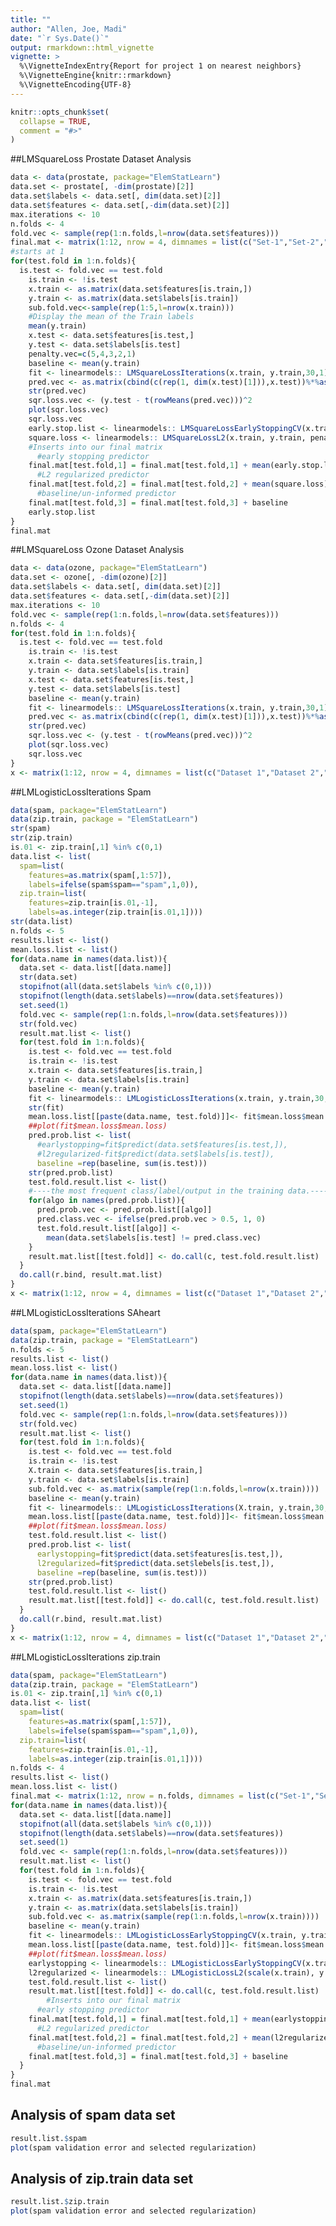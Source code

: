```yaml
---
title: ""
author: "Allen, Joe, Madi"
date: "`r Sys.Date()`"
output: rmarkdown::html_vignette
vignette: >
  %\VignetteIndexEntry{Report for project 1 on nearest neighbors}
  %\VignetteEngine{knitr::rmarkdown}
  %\VignetteEncoding{UTF-8}
---
```


```r
knitr::opts_chunk$set(
  collapse = TRUE,
  comment = "#>"
)
```
##LMSquareLoss Prostate Dataset Analysis
```r
data <- data(prostate, package="ElemStatLearn")
data.set <- prostate[, -dim(prostate)[2]]
data.set$labels <- data.set[, dim(data.set)[2]]
data.set$features <- data.set[,-dim(data.set)[2]]
max.iterations <- 10
n.folds <- 4
fold.vec <- sample(rep(1:n.folds,l=nrow(data.set$features)))
final.mat <- matrix(1:12, nrow = 4, dimnames = list(c("Set-1","Set-2","Set-3","Set-4"), c("Early-Stop","L2-Predict","Baseline")))
#starts at 1
for(test.fold in 1:n.folds){
  is.test <- fold.vec == test.fold
    is.train <- !is.test
    x.train <- as.matrix(data.set$features[is.train,])
    y.train <- as.matrix(data.set$labels[is.train])
    sub.fold.vec<-sample(rep(1:5,l=nrow(x.train)))
    #Display the mean of the Train labels
    mean(y.train)
    x.test <- data.set$features[is.test,]
    y.test <- data.set$labels[is.test]
    penalty.vec=c(5,4,3,2,1)
    baseline <- mean(y.train)
    fit <- linearmodels:: LMSquareLossIterations(x.train, y.train,30,1)
    pred.vec <- as.matrix(cbind(c(rep(1, dim(x.test)[1])),x.test))%*%as.matrix(fit)
    str(pred.vec)
    sqr.loss.vec <- (y.test - t(rowMeans(pred.vec)))^2
    plot(sqr.loss.vec)
    sqr.loss.vec
    early.stop.list <- linearmodels:: LMSquareLossEarlyStoppingCV(x.train,y.train,sub.fold.vec,30)
    square.loss <- linearmodels:: LMSquareLossL2(x.train, y.train, penalty.vec,1,fit)
    #Inserts into our final matrix
      #early stopping predictor
    final.mat[test.fold,1] = final.mat[test.fold,1] + mean(early.stop.list$mean.validation.loss)
      #L2 regularized predictor
    final.mat[test.fold,2] = final.mat[test.fold,2] + mean(square.loss)
      #baseline/un-informed predictor
    final.mat[test.fold,3] = final.mat[test.fold,3] + baseline
    early.stop.list
}
final.mat
```
##LMSquareLoss Ozone Dataset Analysis
```r
data <- data(ozone, package="ElemStatLearn")
data.set <- ozone[, -dim(ozone)[2]]
data.set$labels <- data.set[, dim(data.set)[2]]
data.set$features <- data.set[,-dim(data.set)[2]]
max.iterations <- 10
fold.vec <- sample(rep(1:n.folds,l=nrow(data.set$features)))
n.folds <- 4
for(test.fold in 1:n.folds){
  is.test <- fold.vec == test.fold
    is.train <- !is.test
    x.train <- data.set$features[is.train,]
    y.train <- data.set$labels[is.train]
    x.test <- data.set$features[is.test,]
    y.test <- data.set$labels[is.test]
    baseline <- mean(y.train)
    fit <- linearmodels:: LMSquareLossIterations(x.train, y.train,30,1)
    pred.vec <- as.matrix(cbind(c(rep(1, dim(x.test)[1])),x.test))%*%as.matrix(fit)
    str(pred.vec)
    sqr.loss.vec <- (y.test - t(rowMeans(pred.vec)))^2
    plot(sqr.loss.vec)
    sqr.loss.vec
}
x <- matrix(1:12, nrow = 4, dimnames = list(c("Dataset 1","Dataset 2","Dataset 3","Dataset 4"), c("EarlyStop","L2 Predict","Baseline")))
```
##LMLogisticLossIterations Spam
```r
data(spam, package="ElemStatLearn")
data(zip.train, package = "ElemStatLearn")
str(spam)
str(zip.train)
is.01 <- zip.train[,1] %in% c(0,1)
data.list <- list(
  spam=list(
    features=as.matrix(spam[,1:57]),
    labels=ifelse(spam$spam=="spam",1,0)),
  zip.train=list(
    features=zip.train[is.01,-1],
    labels=as.integer(zip.train[is.01,1])))
str(data.list)
n.folds <- 5
results.list <- list()
mean.loss.list <- list()
for(data.name in names(data.list)){
  data.set <- data.list[[data.name]]
  str(data.set)
  stopifnot(all(data.set$labels %in% c(0,1)))
  stopifnot(length(data.set$labels)==nrow(data.set$features))
  set.seed(1)
  fold.vec <- sample(rep(1:n.folds,l=nrow(data.set$features)))
  str(fold.vec)
  result.mat.list <- list()
  for(test.fold in 1:n.folds){
    is.test <- fold.vec == test.fold
    is.train <- !is.test
    x.train <- data.set$features[is.train,]
    y.train <- data.set$labels[is.train]
    baseline <- mean(y.train)
    fit <- linearmodels:: LMLogisticLossIterations(x.train, y.train,30,1)
    str(fit)
    mean.loss.list[[paste(data.name, test.fold)]]<- fit$mean.loss$mean.loss
    ##plot(fit$mean.loss$mean.loss)
    pred.prob.list <- list(
      #earlystopping=fit$predict(data.set$features[is.test,]),
      #l2regularized-fit$predict(data.set$labels[is.test]),
      baseline =rep(baseline, sum(is.test)))
    str(pred.prob.list)
    test.fold.result.list <- list()
    #----the most frequent class/label/output in the training data.----
    for(algo in names(pred.prob.list)){
      pred.prob.vec <- pred.prob.list[[algo]]
      pred.class.vec <- ifelse(pred.prob.vec > 0.5, 1, 0)
      test.fold.result.list[[algo]] <- 
        mean(data.set$labels[is.test] != pred.class.vec)
    }
    result.mat.list[[test.fold]] <- do.call(c, test.fold.result.list)
  }
  do.call(r.bind, result.mat.list)
}
x <- matrix(1:12, nrow = 4, dimnames = list(c("Dataset 1","Dataset 2","Dataset 3","Dataset 4"), c("EarlyStop","L2 Predict","Baseline")))
```
##LMLogisticLossIterations SAheart
```r
data(spam, package="ElemStatLearn")
data(zip.train, package = "ElemStatLearn")
n.folds <- 5
results.list <- list()
mean.loss.list <- list()
for(data.name in names(data.list)){
  data.set <- data.list[[data.name]]
  stopifnot(length(data.set$labels)==nrow(data.set$features))
  set.seed(1)
  fold.vec <- sample(rep(1:n.folds,l=nrow(data.set$features)))
  str(fold.vec)
  result.mat.list <- list()
  for(test.fold in 1:n.folds){
    is.test <- fold.vec == test.fold
    is.train <- !is.test
    X.train <- data.set$features[is.train,]
    y.train <- data.set$labels[is.train]
    sub.fold.vec <- as.matrix(sample(rep(1:n.folds,l=nrow(x.train))))
    baseline <- mean(y.train)
    fit <- linearmodels:: LMLogisticLossIterations(X.train, y.train,30,1)
    mean.loss.list[[paste(data.name, test.fold)]]<- fit$mean.loss$mean.loss
    ##plot(fit$mean.loss$mean.loss)
    test.fold.result.list <- list()
    pred.prob.list <- list(
      earlystopping=fit$predict(data.set$features[is.test,]),
      l2regularized=fit$predict(data.set$lebels[is.test,]),
      baseline =rep(baseline, sum(is.test)))
    str(pred.prob.list)
    test.fold.result.list <- list()
    result.mat.list[[test.fold]] <- do.call(c, test.fold.result.list)
  }
  do.call(r.bind, result.mat.list)
}
x <- matrix(1:12, nrow = 4, dimnames = list(c("Dataset 1","Dataset 2","Dataset 3","Dataset 4"), c("EarlyStop","L2 Predict","Baseline")))
```
##LMLogisticLossIterations zip.train
```r
data(spam, package="ElemStatLearn")
data(zip.train, package = "ElemStatLearn")
is.01 <- zip.train[,1] %in% c(0,1)
data.list <- list(
  spam=list(
    features=as.matrix(spam[,1:57]),
    labels=ifelse(spam$spam=="spam",1,0)),
  zip.train=list(
    features=zip.train[is.01,-1],
    labels=as.integer(zip.train[is.01,1])))
n.folds <- 4
results.list <- list()
mean.loss.list <- list()
final.mat <- matrix(1:12, nrow = n.folds, dimnames = list(c("Set-1","Set-2","Set-3","Set-4"), c("Early-Stop","L2-Predict","Baseline")))
for(data.name in names(data.list)){
  data.set <- data.list[[data.name]]
  stopifnot(all(data.set$labels %in% c(0,1)))
  stopifnot(length(data.set$labels)==nrow(data.set$features))
  set.seed(1)
  fold.vec <- sample(rep(1:n.folds,l=nrow(data.set$features)))
  result.mat.list <- list()
  for(test.fold in 1:n.folds){
    is.test <- fold.vec == test.fold
    is.train <- !is.test
    x.train <- as.matrix(data.set$features[is.train,])
    y.train <- as.matrix(data.set$labels[is.train])
    sub.fold.vec <- as.matrix(sample(rep(1:n.folds,l=nrow(x.train))))
    baseline <- mean(y.train)
    fit <- linearmodels:: LMLogisticLossEarlyStoppingCV(x.train, y.train,sub.fold.vec,30,1)
    mean.loss.list[[paste(data.name, test.fold)]]<- fit$mean.loss$mean.loss
    ##plot(fit$mean.loss$mean.loss)
    earlystopping <- linearmodels:: LMLogisticLossEarlyStoppingCV(x.train, y.train,sub.fold.vec,30,1)
    l2regularized <- linearmodels:: LMLogisticLossL2(scale(x.train), y.train,5,4,fit$w.vec[-1])
    test.fold.result.list <- list()
    result.mat.list[[test.fold]] <- do.call(c, test.fold.result.list)
        #Inserts into our final matrix
      #early stopping predictor
    final.mat[test.fold,1] = final.mat[test.fold,1] + mean(earlystopping$mean.validation.loss)
      #L2 regularized predictor
    final.mat[test.fold,2] = final.mat[test.fold,2] + mean(l2regularized)
      #baseline/un-informed predictor
    final.mat[test.fold,3] = final.mat[test.fold,3] + baseline
  }
}
final.mat
```
## Analysis of spam data set
```r
result.list.$spam
plot(spam validation error and selected regularization)
```
## Analysis of zip.train data set
```r
result.list.$zip.train
plot(spam validation error and selected regularization)
```